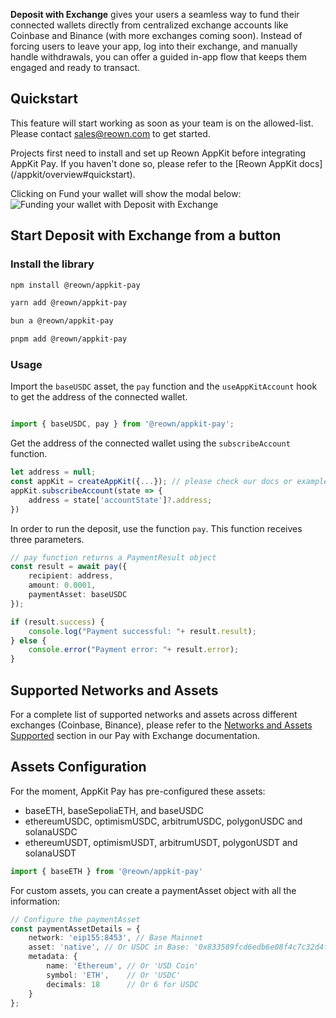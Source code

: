 **Deposit with Exchange** gives your users a seamless way to fund their connected wallets directly from centralized exchange accounts like Coinbase and Binance (with more exchanges coming soon). Instead of forcing users to leave your app, log into their exchange, and manually handle withdrawals, you can offer a guided in-app flow that keeps them engaged and ready to transact.

## Quickstart 

This feature will start working as soon as your team is on the allowed-list. Please contact sales@reown.com to get started.

<Warning>
    Projects first need to install and set up Reown AppKit before integrating AppKit Pay. If you haven't done so, please refer to the [Reown AppKit docs](/appkit/overview#quickstart).
</Warning>

Clicking on Fund your wallet will show the modal below:
<img src="/images/fundDepositWithExchange.jpg" alt="Funding your wallet with Deposit with Exchange" />

## Start Deposit with Exchange from a button

### Install the library

<CodeGroup>

```bash npm
npm install @reown/appkit-pay
```

```bash Yarn
yarn add @reown/appkit-pay
```

```bash Bun
bun a @reown/appkit-pay
```

```bash pnpm
pnpm add @reown/appkit-pay
```
</CodeGroup>

### Usage
Import the `baseUSDC` asset, the `pay` function and the `useAppKitAccount` hook to get the address of the connected wallet.
```ts

import { baseUSDC, pay } from '@reown/appkit-pay';
```

Get the address of the connected wallet using the `subscribeAccount` function.
```ts
let address = null;
const appKit = createAppKit({...}); // please check our docs or examples to understand how to create the AppKit instance
appKit.subscribeAccount(state => {
    address = state['accountState']?.address;
})
```

In order to run the deposit, use the function `pay`. This function receives three parameters.

```ts
// pay function returns a PaymentResult object
const result = await pay({ 
    recipient: address,
    amount: 0.0001,
    paymentAsset: baseUSDC
});

if (result.success) {
    console.log("Payment successful: "+ result.result);
} else {
    console.error("Payment error: "+ result.error);
}
```

## Supported Networks and Assets

For a complete list of supported networks and assets across different exchanges (Coinbase, Binance), please refer to the [Networks and Assets Supported](/appkit/payments/pay-with-exchange#networks-and-assets-supported) section in our Pay with Exchange documentation.

## Assets Configuration

For the moment, AppKit Pay has pre-configured these assets: 
- baseETH, baseSepoliaETH, and baseUSDC
- ethereumUSDC, optimismUSDC, arbitrumUSDC, polygonUSDC and solanaUSDC
- ethereumUSDT, optimismUSDT, arbitrumUSDT, polygonUSDT and solanaUSDT

```ts
import { baseETH } from '@reown/appkit-pay' 
```

For custom assets, you can create a paymentAsset object with all the information:

```ts
// Configure the paymentAsset
const paymentAssetDetails = {
    network: 'eip155:8453', // Base Mainnet
    asset: 'native', // Or USDC in Base: '0x833589fcd6edb6e08f4c7c32d4f71b54bda02913'
    metadata: {
        name: 'Ethereum', // Or 'USD Coin'
        symbol: 'ETH',    // Or 'USDC'
        decimals: 18      // Or 6 for USDC
    }
};
```
